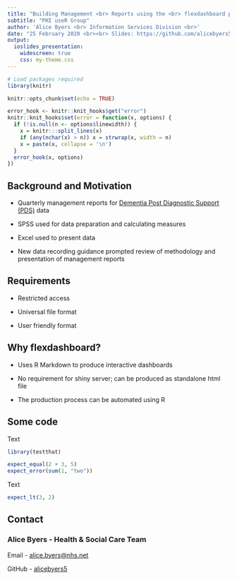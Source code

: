 ```yaml
---
title: "Building Management <br> Reports using the <br> flexdashboard package"
subtitle: "PHI useR Group"
author: 'Alice Byers <br> Information Services Division <br>'
date: "25 February 2020 <br><br> Slides: https://github.com/alicebyers5/useR-presentation"
output:
  ioslides_presentation:
    widescreen: true
    css: my-theme.css
---
```


```r
# Load packages required
library(knitr)

knitr::opts_chunk$set(echo = TRUE)

error_hook <- knitr::knit_hooks$get("error")
knitr::knit_hooks$set(error = function(x, options) {
  if (!is.null(n <- options$linewidth)) {
    x = knitr:::split_lines(x)
    if (any(nchar(x) > n)) x = strwrap(x, width = n)
    x = paste(x, collapse = '\n')
  }
  error_hook(x, options)
})
```


## Background and Motivation

- Quarterly management reports for [Dementia Post Diagnostic Support (PDS)](https://www.isdscotland.org/Health-Topics/Mental-Health/Dementia-Post-diagnostic-Support/) data

- SPSS used for data preparation and calculating measures

- Excel used to present data

- New data recording guidance prompted review of methodology and presentation of management reports


## Requirements

- Restricted access

- Universal file format

- User friendly format


## Why flexdashboard?

- Uses R Markdown to produce interactive dashboards

- No requirement for shiny server; can be produced as standalone html file

- The production process can be automated using R


## Some code

Text

```r
library(testthat)

expect_equal(2 + 3, 5)
expect_error(sum(1, "two"))
```

Text

```r
expect_lt(3, 2)
```


## Contact

### Alice Byers - Health & Social Care Team

Email - [alice.byers@nhs.net](mailto:alice.byers@nhs.net)

GitHub - [alicebyers5](https://github.com/alicebyers5)

